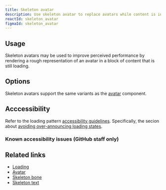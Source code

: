 ```yaml
---
title: Skeleton avatar
description: Use skeleton avatar to replace avatars while content is in a loading state.
reactId: skeleton_avatar
figmaId: skeleton_avatar
---
```


<CustomVideoPlayer
  width="960"
  loop
  autoplay
  src=""
/>

## Usage

Skeleton avatars may be used to improve perceived performance by rendering a rough representation of an avatar in a block of content that is still loading.

## Options

Skeleton avatars support the same variants as the [avatar](/components/avatar) component.

## Acccessibility

Refer to the loading pattern [accessibility guidelines](/ui-patterns/loading#accessibility). Specifically, the secion about [avoiding over-announcing loading states](/ui-patterns/loading#avoiding-over-announcing-loading-states).

### Known accessibility issues (GitHub staff only)

<AccessibilityLink label="SkeletonAvatar"/>

## Related links

- [Loading](/ui-patterns/loading)
- [Avatar](/components/avatar)
- [Skeleton bone](/components/skeleton-bone)
- [Skeleton text](/components/skeleton-text)
